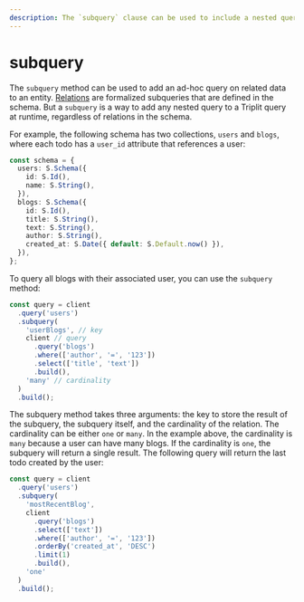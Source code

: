 ```yaml
---
description: The `subquery` clause can be used to include a nested query in a Triplit query.
---
```



# subquery

The `subquery` method can be used to add an ad-hoc query on related data to an entity. [Relations](/schemas/relations) are formalized subqueries that are defined in the schema. But a `subquery` is a way to add any nested query to a Triplit query at runtime, regardless of relations in the schema.

For example, the following schema has two collections, `users` and `blogs`, where each todo has a `user_id` attribute that references a user:

```typescript
const schema = {
  users: S.Schema({
    id: S.Id(),
    name: S.String(),
  }),
  blogs: S.Schema({
    id: S.Id(),
    title: S.String(),
    text: S.String(),
    author: S.String(),
    created_at: S.Date({ default: S.Default.now() }),
  }),
};
```

To query all blogs with their associated user, you can use the `subquery` method:

```typescript
const query = client
  .query('users')
  .subquery(
    'userBlogs', // key
    client // query
      .query('blogs')
      .where(['author', '=', '123'])
      .select(['title', 'text'])
      .build(),
    'many' // cardinality
  )
  .build();
```

The subquery method takes three arguments: the key to store the result of the subquery, the subquery itself, and the cardinality of the relation. The cardinality can be either `one` or `many`. In the example above, the cardinality is `many` because a user can have many blogs. If the cardinality is `one`, the subquery will return a single result. The following query will return the last todo created by the user:

```typescript
const query = client
  .query('users')
  .subquery(
    'mostRecentBlog',
    client
      .query('blogs')
      .select(['text'])
      .where(['author', '=', '123'])
      .orderBy('created_at', 'DESC')
      .limit(1)
      .build(),
    'one'
  )
  .build();
```

